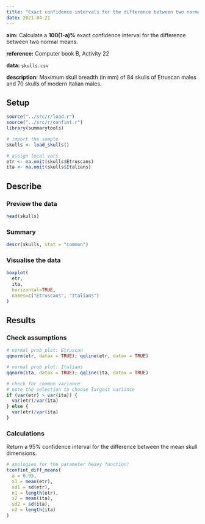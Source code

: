 ```yaml
---
title: "Exact confidence intervals for the difference between two normal means"
date: 2021-04-21
---
```


**aim:** Calculate a **100(1-a)%** exact confidence interval for the difference between two normal means.

**reference:** Computer book B, Activity 22

**data:** `skulls.csv`

**description:** Maximum skull breadth (in mm) of 84 skulls of Etruscan males and 70 skulls of modern Italian males.

## Setup

```r
source("../src/r/load.r")
source("../src/r/confint.r")
library(summarytools)
```

```r
# import the sample
skulls <- load_skulls()

# assign local vars
etr <- na.omit(skulls$Etruscans)
ita <- na.omit(skulls$Italians)
```

## Describe

### Preview the data

```r
head(skulls)
```

### Summary

```r
descr(skulls, stat = "common")
```

### Visualise the data

```r
boxplot(
  etr,
  ita,
  horizontal=TRUE,
  names=c("Etruscans", "Italians")
)
```

## Results

### Check assumptions

```r
# normal prob plot: Etruscan
qqnorm(etr, datax = TRUE); qqline(etr, datax = TRUE)
```

```r
# normal prob plot: Italians
qqnorm(ita, datax = TRUE); qqline(ita, datax = TRUE)
```

```r
# check for common variance
# note the selection to choose largest variance
if (var(etr) > var(ita)) {
  var(etr)/var(ita)
} else {
  var(etr)/var(ita)
}
```

### Calculations

Return a 95% confidence interval for the difference between the mean skull dimensions.

```r
# apologies for the parameter heavy function!
tconfint_diff_means(
  a = 0.95,
  x1 = mean(etr),
  sd1 = sd(etr),
  n1 = length(etr),
  x2 = mean(ita),
  sd2 = sd(ita),
  n2 = length(ita)
)
```
